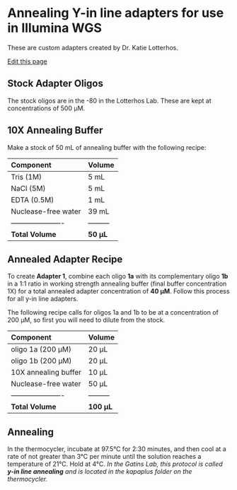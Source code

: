 # Annealing Y-in line adapters for use in Illumina WGS
These are custom adapters created by Dr. Katie Lotterhos.

[Edit this page](https://github.com/remygatins/GatinsLabProtocols/edit/main/lab_molec_yinlineannealing.qmd)

## Stock Adapter Oligos
The stock oligos are in the -80 in the Lotterhos Lab. These are kept at concentrations of 500 µM. 

## 10X Annealing Buffer
Make a stock of 50 mL of annealing buffer with the following recipe:

| Component            | Volume  |
|:---------------------|:--------|
| Tris (1M) | 5 mL   |
| NaCl (5M) | 5 mL   | 
| EDTA (0.5M)    | 1 mL   |
| Nuclease-free water    | 39 mL   |
|----------------------|---------|
|**Total Volume**      |**50 µL**|

## Annealed Adapter Recipe
To create **Adapter 1**, combine each oligo **1a** with its complementary oligo **1b** in a 1:1 ratio in working strength annealing buffer (final buffer concentration 1X) for a total annealed adapter concentration of **40 µM**. Follow this process for all y-in line adapters.

The following recipe calls for oligos 1a and 1b to be at a concentration of 200 µM, so first you will need to dilute from the stock. 

| Component            | Volume  |
|:---------------------|:--------|
| oligo 1a (200 µM) | 20 µL   |
| oligo 1b (200 µM) | 20 µL    |
| 10X annealing buffer    | 10 µL   |
| Nuclease-free water    | 50 µL   |
|----------------------|---------|
|**Total Volume**      |**100 µL**|

## Annealing
In the thermocycler, incubate at 97.5°C for 2:30 minutes, and then cool at a rate of not greater than 3°C per minute until the solution reaches a temperature of 21°C. Hold at 4°C.
*In the Gatins Lab, this protocol is called **y-in line annealing** and is located in the kapaplus folder on the thermocycler.*
